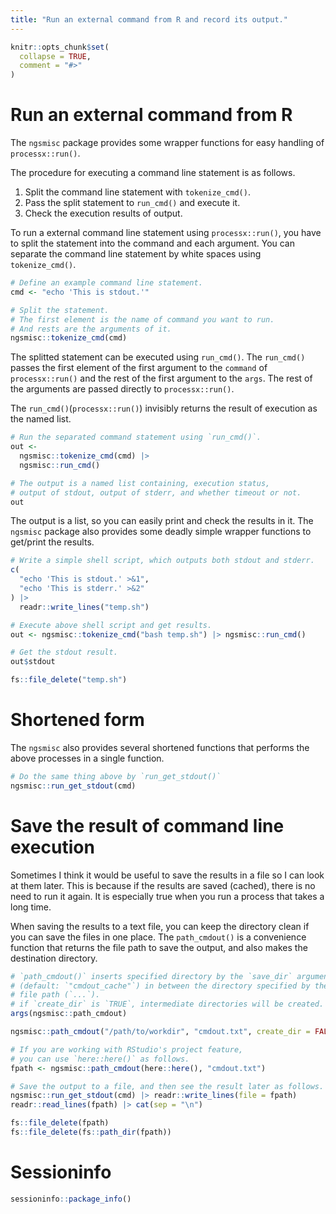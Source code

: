 ```yaml
---
title: "Run an external command from R and record its output."
---
```


```r
knitr::opts_chunk$set(
  collapse = TRUE,
  comment = "#>"
)
```

# Run an external command from R

The `ngsmisc` package provides some wrapper functions for easy handling of `processx::run()`.

The procedure for executing a command line statement is as follows.

1. Split the command line statement with `tokenize_cmd()`.
2. Pass the split statement to `run_cmd()` and execute it.
3. Check the execution results of output.

To run a external command line statement using `processx::run()`, 
you have to split the statement into the command and each argument.
You can separate the command line statement by white spaces using `tokenize_cmd()`.

```r
# Define an example command line statement.
cmd <- "echo 'This is stdout.'"

# Split the statement.
# The first element is the name of command you want to run.
# And rests are the arguments of it.
ngsmisc::tokenize_cmd(cmd)
```

The splitted statement can be executed using `run_cmd()`.
The `run_cmd()` passes the first element of the first argument to the `command` 
of `processx::run()` and the rest of the first argument to the `args`.
The rest of the arguments are passed directly to `processx::run()`.

The `run_cmd()`(`processx::run()`) invisibly returns the result of execution as the named list.

```r
# Run the separated command statement using `run_cmd()`.
out <-
  ngsmisc::tokenize_cmd(cmd) |>
  ngsmisc::run_cmd()

# The output is a named list containing, execution status, 
# output of stdout, output of stderr, and whether timeout or not.
out
```

The output is a list, so you can easily print and check the results in it.
The `ngsmisc` package also provides some deadly simple wrapper functions to get/print the results.

```r
# Write a simple shell script, which outputs both stdout and stderr.
c(
  "echo 'This is stdout.' >&1",
  "echo 'This is stderr.' >&2"
) |>
  readr::write_lines("temp.sh")

# Execute above shell script and get results.
out <- ngsmisc::tokenize_cmd("bash temp.sh") |> ngsmisc::run_cmd()

# Get the stdout result.
out$stdout
```

```r
fs::file_delete("temp.sh")
```

# Shortened form

The `ngsmisc` also provides several shortened functions that performs the above 
processes in a single function.

```r
# Do the same thing above by `run_get_stdout()`
ngsmisc::run_get_stdout(cmd)
```

# Save the result of command line execution

Sometimes I think it would be useful to save the results in a file so I can look at them later.
This is because if the results are saved (cached), there is no need to run it again.
It is especially true when you run a process that takes a long time.

When saving the results to a text file, you can keep the directory clean if you can save the files in one place.
The `path_cmdout()` is a convenience function that returns the file path to save the output,  and also makes the destination directory.

```r
# `path_cmdout()` inserts specified directory by the `save_dir` argument 
# (default: `"cmdout_cache"`) in between the directory specified by the `wd` and
# file path (`...`).
# if `create_dir` is `TRUE`, intermediate directories will be created.
args(ngsmisc::path_cmdout)

ngsmisc::path_cmdout("/path/to/workdir", "cmdout.txt", create_dir = FALSE)

# If you are working with RStudio's project feature,
# you can use `here::here()` as follows.
fpath <- ngsmisc::path_cmdout(here::here(), "cmdout.txt")

# Save the output to a file, and then see the result later as follows.
ngsmisc::run_get_stdout(cmd) |> readr::write_lines(file = fpath)
readr::read_lines(fpath) |> cat(sep = "\n")
```

```r
fs::file_delete(fpath)
fs::file_delete(fs::path_dir(fpath))
```

# Sessioninfo
```r
sessioninfo::package_info()
```
